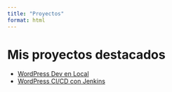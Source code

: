 ```yaml
---
title: "Proyectos"
format: html
---
```


# Mis proyectos destacados

- [WordPress Dev en Local](wordpress-dev-en-local.qmd)
- [WordPress CI/CD con Jenkins](wordpress-jenkins.qmd)